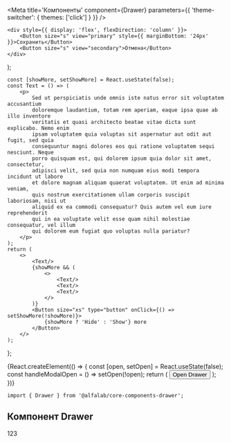 




<Meta
    title='Компоненты'
    component={Drawer}
    parameters={{ 'theme-switcher': { themes: ['click'] } }}
/>

<!-- Canvas -->

    <div style={{ display: 'flex', flexDirection: 'column' }}>
        <Button size="s" view="primary" style={{ marginBottom: '24px' }}>Сохранить</Button>
        <Button size="s" view="secondary">Отмена</Button>
    </div>
);

    const [showMore, setShowMore] = React.useState(false);
    const Text = () => (
        <p>
            Sed ut perspiciatis unde omnis iste natus error sit voluptatem accusantium
            doloremque laudantium, totam rem aperiam, eaque ipsa quae ab illo inventore
            veritatis et quasi architecto beatae vitae dicta sunt explicabo. Nemo enim
            ipsam voluptatem quia voluptas sit aspernatur aut odit aut fugit, sed quia
            consequuntur magni dolores eos qui ratione voluptatem sequi nesciunt. Neque
            porro quisquam est, qui dolorem ipsum quia dolor sit amet, consectetur,
            adipisci velit, sed quia non numquam eius modi tempora incidunt ut labore
            et dolore magnam aliquam quaerat voluptatem. Ut enim ad minima veniam,
            quis nostrum exercitationem ullam corporis suscipit laboriosam, nisi ut
            aliquid ex ea commodi consequatur? Quis autem vel eum iure reprehenderit
            qui in ea voluptate velit esse quam nihil molestiae consequatur, vel illum
            qui dolorem eum fugiat quo voluptas nulla pariatur?
        </p>
    );
    return (
        <>
            <Text/>
            {showMore && (
                <>
                    <Text/>
                    <Text/>
                    <Text/>
                </>
            )}
            <Button size="xs" type="button" onClick={() => setShowMore(!showMore)}>
                {showMore ? 'Hide' : 'Show'} more
            </Button>
        </>
    );
};

<Story name='Drawer'>
    {React.createElement(() => {
        const [open, setOpen] = React.useState(false);
        const handleModalOpen = () => setOpen(!open);
        return (
            <React.Fragment>
                <button onClick={handleModalOpen}>Open Drawer</button>
                <Drawer
                    open={open}
                    onClose={handleModalOpen}
                    headerContent={text('headerContent', 'Заголовок окна')}
                    footer={boolean('footer', false) && footerContent}
                    hasCloser={boolean('closer', true)}
                    keepMounted={boolean('keepMounted', false)}
                    disableBackdropClick={boolean('disableBackdropClick', false)}
                    disableEscapeKeyDown={boolean('disableEscapeKeyDown', false)}
                    disableRestoreFocus={boolean('disableRestoreFocus', false)}
                    disableFocusLock={boolean('disableFocusLock', false)}
                    disableAutoFocus={boolean('disableAutoFocus', false)}
                >
                    <Content/>
                </Drawer>
            </React.Fragment>
        );
    })}
</Story>


<!-- Docs -->

<ComponentHeader
    name='Drawer'
    version={version}
    package='@alfalab/core-components-drawer'
    stage={1}
    design='https://www.figma.com/file/hqSP3L6qu8UcL3sf18Su1M/Web-Components?node-id=16215%3A0'
/>

```tsx
import { Drawer } from '@alfalab/core-components-drawer';
```

## Компонент Drawer

<Props of={Drawer} />

<Preview>
    <Drawer>123</Drawer>
</Preview>
